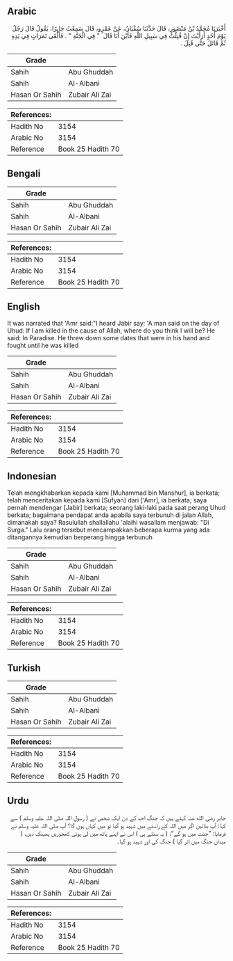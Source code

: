 ## Arabic


<div dir="rtl" lang="ar" style={{fontSize:'larger',backgroundColor:'#f8f9fa',padding:20}}>
أَخْبَرَنَا مُحَمَّدُ بْنُ مَنْصُورٍ، قَالَ حَدَّثَنَا سُفْيَانُ، عَنْ عَمْرٍو، قَالَ سَمِعْتُ جَابِرًا، يَقُولُ قَالَ رَجُلٌ يَوْمَ أُحُدٍ أَرَأَيْتَ إِنْ قُتِلْتُ فِي سَبِيلِ اللَّهِ فَأَيْنَ أَنَا قَالَ ‏ "‏ فِي الْجَنَّةِ ‏"‏ ‏.‏ فَأَلْقَى تَمَرَاتٍ فِي يَدِهِ ثُمَّ قَاتَلَ حَتَّى قُتِلَ ‏.‏
</div>
<div style={{backgroundColor:'#f8f9fa',padding:20, marginBottom: 10}}><table> <thead> <tr> <th>Grade</th> <th></th> </tr> </thead> <tbody> <tr><td>Sahih</td><td>Abu Ghuddah</td></tr><tr><td>Sahih</td><td>Al-Albani</td></tr><tr><td>Hasan Or Sahih</td><td>Zubair Ali Zai</td></tr></tbody></table><table> <thead> <tr> <th>References:</th> <th></th> </tr> </thead> <tbody><tr><td>Hadith No</td><td>3154</td></tr><tr><td>Arabic No</td><td>3154</td></tr><tr><td>Reference</td><td>Book 25 Hadith 70</td></tr></tbody></table></div>

## Bengali


<div dir="ltr" lang="bn" style={{fontSize:'larger',backgroundColor:'#f8f9fa',padding:20}}>

</div>
<div style={{backgroundColor:'#f8f9fa',padding:20, marginBottom: 10}}><table> <thead> <tr> <th>Grade</th> <th></th> </tr> </thead> <tbody> <tr><td>Sahih</td><td>Abu Ghuddah</td></tr><tr><td>Sahih</td><td>Al-Albani</td></tr><tr><td>Hasan Or Sahih</td><td>Zubair Ali Zai</td></tr></tbody></table><table> <thead> <tr> <th>References:</th> <th></th> </tr> </thead> <tbody><tr><td>Hadith No</td><td>3154</td></tr><tr><td>Arabic No</td><td>3154</td></tr><tr><td>Reference</td><td>Book 25 Hadith 70</td></tr></tbody></table></div>

## English


<div dir="ltr" lang="en" style={{fontSize:'larger',backgroundColor:'#f8f9fa',padding:20}}>
It was narrated that 'Amr said:"I heard Jabir say: 'A man said on the day of Uhud: If I am killed in the cause of Allah, where do you think I will be? He said: In Paradise. He threw down some dates that were in his hand and fought until he was killed
</div>
<div style={{backgroundColor:'#f8f9fa',padding:20, marginBottom: 10}}><table> <thead> <tr> <th>Grade</th> <th></th> </tr> </thead> <tbody> <tr><td>Sahih</td><td>Abu Ghuddah</td></tr><tr><td>Sahih</td><td>Al-Albani</td></tr><tr><td>Hasan Or Sahih</td><td>Zubair Ali Zai</td></tr></tbody></table><table> <thead> <tr> <th>References:</th> <th></th> </tr> </thead> <tbody><tr><td>Hadith No</td><td>3154</td></tr><tr><td>Arabic No</td><td>3154</td></tr><tr><td>Reference</td><td>Book 25 Hadith 70</td></tr></tbody></table></div>

## Indonesian


<div dir="ltr" lang="id" style={{fontSize:'larger',backgroundColor:'#f8f9fa',padding:20}}>
Telah mengkhabarkan kepada kami [Muhammad bin Manshur], ia berkata; telah menceritakan kepada kami [Sufyan] dari ['Amr], ia berkata; saya pernah mendengar [Jabir] berkata; seorang laki-laki pada saat perang Uhud berkata; bagaimana pendapat anda apabila saya terbunuh di jalan Allah, dimanakah saya? Rasulullah shallallahu 'alaihi wasallam menjawab: "Di Surga." Lalu orang tersebut mencampakkan beberapa kurma yang ada ditangannya kemudian berperang hingga terbunuh
</div>
<div style={{backgroundColor:'#f8f9fa',padding:20, marginBottom: 10}}><table> <thead> <tr> <th>Grade</th> <th></th> </tr> </thead> <tbody> <tr><td>Sahih</td><td>Abu Ghuddah</td></tr><tr><td>Sahih</td><td>Al-Albani</td></tr><tr><td>Hasan Or Sahih</td><td>Zubair Ali Zai</td></tr></tbody></table><table> <thead> <tr> <th>References:</th> <th></th> </tr> </thead> <tbody><tr><td>Hadith No</td><td>3154</td></tr><tr><td>Arabic No</td><td>3154</td></tr><tr><td>Reference</td><td>Book 25 Hadith 70</td></tr></tbody></table></div>

## Turkish


<div dir="ltr" lang="tr" style={{fontSize:'larger',backgroundColor:'#f8f9fa',padding:20}}>

</div>
<div style={{backgroundColor:'#f8f9fa',padding:20, marginBottom: 10}}><table> <thead> <tr> <th>Grade</th> <th></th> </tr> </thead> <tbody> <tr><td>Sahih</td><td>Abu Ghuddah</td></tr><tr><td>Sahih</td><td>Al-Albani</td></tr><tr><td>Hasan Or Sahih</td><td>Zubair Ali Zai</td></tr></tbody></table><table> <thead> <tr> <th>References:</th> <th></th> </tr> </thead> <tbody><tr><td>Hadith No</td><td>3154</td></tr><tr><td>Arabic No</td><td>3154</td></tr><tr><td>Reference</td><td>Book 25 Hadith 70</td></tr></tbody></table></div>

## Urdu


<div dir="rtl" lang="ur" style={{fontSize:'larger',backgroundColor:'#f8f9fa',padding:20}}>
جابر رضی الله عنہ کہتے ہیں کہ جنگ احد کے دن ایک شخص نے ( رسول اللہ صلی اللہ علیہ وسلم ) سے کہا: آپ بتائیں اگر میں اللہ کے راستے میں شہید ہو گیا تو میں کہاں ہوں گا؟ آپ صلی اللہ علیہ وسلم نے فرمایا: ”جنت میں ہو گے“، ( یہ سنتے ہی ) اس نے اپنے ہاتھ میں لی ہوئی کھجوریں پھینک دیں، ( میدان جنگ میں اتر گیا ) جنگ کی اور شہید ہو گیا۔
</div>
<div style={{backgroundColor:'#f8f9fa',padding:20, marginBottom: 10}}><table> <thead> <tr> <th>Grade</th> <th></th> </tr> </thead> <tbody> <tr><td>Sahih</td><td>Abu Ghuddah</td></tr><tr><td>Sahih</td><td>Al-Albani</td></tr><tr><td>Hasan Or Sahih</td><td>Zubair Ali Zai</td></tr></tbody></table><table> <thead> <tr> <th>References:</th> <th></th> </tr> </thead> <tbody><tr><td>Hadith No</td><td>3154</td></tr><tr><td>Arabic No</td><td>3154</td></tr><tr><td>Reference</td><td>Book 25 Hadith 70</td></tr></tbody></table></div>